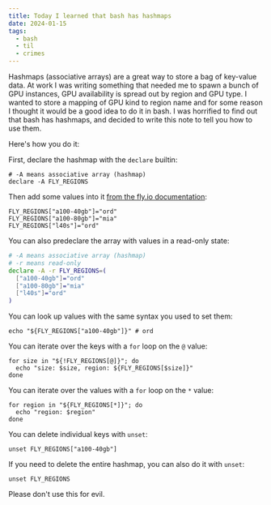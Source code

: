 ```yaml
---
title: Today I learned that bash has hashmaps
date: 2024-01-15
tags:
  - bash
  - til
  - crimes
---
```


Hashmaps (associative arrays) are a great way to store a bag of key-value data. At work I was writing something that needed me to spawn a bunch of GPU instances, GPU availability is spread out by region and GPU type. I wanted to store a mapping of GPU kind to region name and for some reason I thought it would be a good idea to do it in bash. I was horrified to find out that bash has hashmaps, and decided to write this note to tell you how to use them.

Here's how you do it:

First, declare the hashmap with the `declare` builtin:

```shell
# -A means associative array (hashmap)
declare -A FLY_REGIONS
```

Then add some values into it [from the fly.io documentation](https://fly.io/docs/gpus/gpu-quickstart/):

```shell
FLY_REGIONS["a100-40gb"]="ord"
FLY_REGIONS["a100-80gb"]="mia"
FLY_REGIONS["l40s"]="ord"
```

You can also predeclare the array with values in a read-only state:

```sh
# -A means associative array (hashmap)
# -r means read-only
declare -A -r FLY_REGIONS=(
  ["a100-40gb"]="ord"
  ["a100-80gb"]="mia"
  ["l40s"]="ord"
)
```

You can look up values with the same syntax you used to set them:

```shell
echo "${FLY_REGIONS["a100-40gb"]}" # ord
```

You can iterate over the keys with a `for` loop on the `@` value:

```shell
for size in "${!FLY_REGIONS[@]}"; do
  echo "size: $size, region: ${FLY_REGIONS[$size]}"
done
```

You can iterate over the values with a `for` loop on the `*` value:

```shell
for region in "${FLY_REGIONS[*]}"; do
  echo "region: $region"
done
```

You can delete individual keys with `unset`:

```shell
unset FLY_REGIONS["a100-40gb"]
```

If you need to delete the entire hashmap, you can also do it with `unset`:

```shell
unset FLY_REGIONS
```

Please don't use this for evil.
